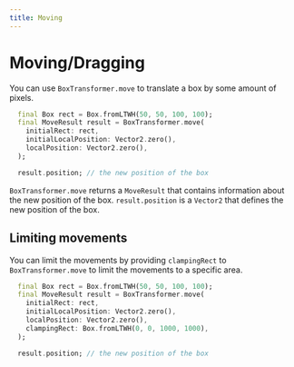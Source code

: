 ```yaml
---
title: Moving
---
```


# Moving/Dragging

You can use `BoxTransformer.move` to translate a box by some amount of pixels.

```dart title="Moving a box"
  final Box rect = Box.fromLTWH(50, 50, 100, 100);
  final MoveResult result = BoxTransformer.move(
    initialRect: rect,
    initialLocalPosition: Vector2.zero(),
    localPosition: Vector2.zero(),
  );

  result.position; // the new position of the box
```
`BoxTransformer.move` returns a `MoveResult` that contains information about the new position of the box.
`result.position` is a `Vector2` that defines the new position of the box.

## Limiting movements

You can limit the movements by providing `clampingRect` to `BoxTransformer.move` to limit the movements to a specific
area.

```dart title="Limiting movements"
  final Box rect = Box.fromLTWH(50, 50, 100, 100);
  final MoveResult result = BoxTransformer.move(
    initialRect: rect,
    initialLocalPosition: Vector2.zero(),
    localPosition: Vector2.zero(),
    clampingRect: Box.fromLTWH(0, 0, 1000, 1000),
  );

  result.position; // the new position of the box
```
